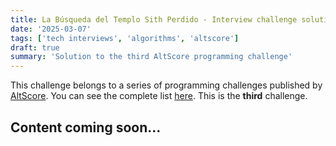 ```yaml
---
title: La Búsqueda del Templo Sith Perdido - Interview challenge solution
date: '2025-03-07'
tags: ['tech interviews', 'algorithms', 'altscore']
draft: true
summary: 'Solution to the third AltScore programming challenge'
---
```


This challenge belongs to a series of programming challenges published by [AltScore](https://www.altscore.ai/).
You can see the complete list [here](/blog/altscore-makers-challenge/reto-altscore). This is the **third** challenge.

## Content coming soon... 